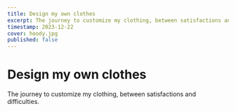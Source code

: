 ```yaml
---
title: Design my own clothes
excerpt: The journey to customize my clothing, between satisfactions and difficulties.
timestamp: 2023-12-22
cover: hoody.jpg
published: false
---
```


# Design my own clothes

The journey to customize my clothing, between satisfactions and difficulties.

